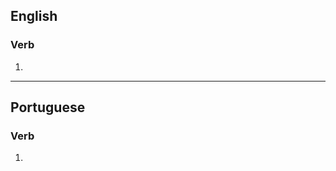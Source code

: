 ==English==

===Verb===
{{head|en|verb form}}

# {{en-third-person singular of|finalize}}

----

==Portuguese==

===Verb===
{{pt-verb-form}}

# {{pt-verb-form-of|finalizar}}